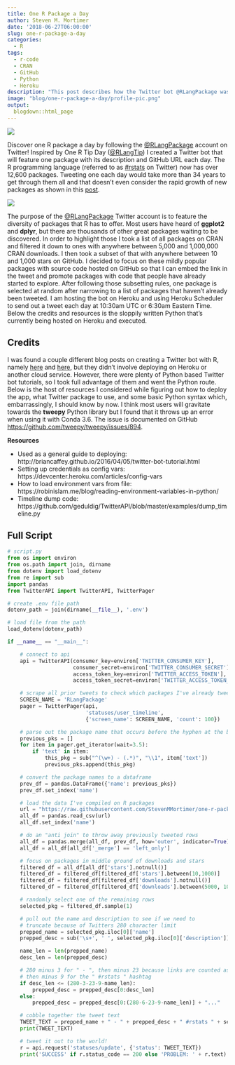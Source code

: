 ```yaml
---
title: One R Package a Day
author: Steven M. Mortimer
date: '2018-06-27T06:00:00'
slug: one-r-package-a-day
categories:
  - R
tags:
  - r-code
  - CRAN
  - GitHub
  - Python
  - Heroku
description: "This post describes how the Twitter bot @RLangPackage was created."
image: "blog/one-r-package-a-day/profile-pic.png"
output:
  blogdown::html_page
---
```


![](/blog/one-r-package-a-day/profile-pic.png)

Discover one R package a day by following the 
<a target="_blank" href="https://twitter.com/RLangPackage">@RLangPackage</a> account 
on Twitter! Inspired by One R Tip Day 
(<a target="_blank" href="https://twitter.com/RLangTip">@RLangTip</a>) I created 
a Twitter bot that will feature one package with its description and GitHub URL 
each day. The R programming language (referred to as 
<a target="_blank" href="https://twitter.com/hashtag/rstats">#rstats</a> on 
Twitter) now has over 12,600 packages. Tweeting one each day would take more 
than 34 years to get through them all and that doesn't even consider the rapid 
growth of new packages as shown in this 
<a target="_blank" href="ttp://blog.revolutionanalytics.com/2017/01/cran-10000.html">post</a>.

![](/blog/one-r-package-a-day/r-package-growth.png)

The purpose of the <a target="_blank" href="https://twitter.com/RLangPackage">@RLangPackage</a> 
Twitter account is to feature the diversity of packages that R has to offer. Most 
users have heard of **ggplot2** and **dplyr**, but there are thousands of other great 
packages waiting to be discovered. In order to highlight those I took a list of all 
packages on CRAN and filtered it down to ones with anywhere between 5,000 and 
1,000,000 CRAN downloads. I then took a subset of that with anywhere between 10 
and 1,000 stars on GitHub. I decided to focus on these mildly popular packages with 
source code hosted on GitHub so that I can embed the link in the tweet and promote packages with 
code that people have already started to explore. After following those subsetting rules, 
one package is selected at random after narrowing to a list of packages that haven't 
already been tweeted. I am hosting the bot on Heroku and using Heroku Scheduler to 
send out a tweet each day at 10:30am UTC or 6:30am Eastern Time. Below the credits 
and resources is the sloppily written Python that's currently being hosted on 
Heroku and executed.

## Credits

I was found a couple different blog posts on creating a Twitter bot with R, namely 
<a target="_blank" href="https://medium.com/@randerson112358/create-a-twitter-bot-using-r-5a94f1b1b886">here</a> and 
<a target="_blank" href="https://rstudio-pubs-static.s3.amazonaws.com/54352_3afcd597884a4192b3361513f2d32699.html">here</a>, 
but they didn't involve deploying on Heroku or another cloud service. However, there were 
plenty of Python based Twitter bot tutorials, so I took full advantage of them and went the Python route. 
Below is the host of resources I considered while figuring out how to deploy the app, what Twitter 
package to use, and some basic Python syntax which, embarrassingly, I should know by now. 
I think most users will gravitate towards the **tweepy** Python library but I found that 
it throws up an error when using it with Conda 3.6. The issue is documented on GitHub 
<a target="_blank" href="https://github.com/tweepy/tweepy/issues/894">https://github.com/tweepy/tweepy/issues/894</a>.

**Resources**

 - Used as a general guide to deploying: http://briancaffey.github.io/2016/04/05/twitter-bot-tutorial.html
 - Setting up credentials as config vars: https://devcenter.heroku.com/articles/config-vars
 - How to load environment vars from file: https://robinislam.me/blog/reading-environment-variables-in-python/
 - Timeline dump code: https://github.com/geduldig/TwitterAPI/blob/master/examples/dump_timeline.py

## Full Script

```python
# script.py
from os import environ
from os.path import join, dirname
from dotenv import load_dotenv
from re import sub
import pandas
from TwitterAPI import TwitterAPI, TwitterPager

# create .env file path
dotenv_path = join(dirname(__file__), '.env')

# load file from the path
load_dotenv(dotenv_path)

if __name__ == "__main__":

    # connect to api
    api = TwitterAPI(consumer_key=environ['TWITTER_CONSUMER_KEY'],
                     consumer_secret=environ['TWITTER_CONSUMER_SECRET'],
                     access_token_key=environ['TWITTER_ACCESS_TOKEN'],
                     access_token_secret=environ['TWITTER_ACCESS_TOKEN_SECRET'])

    # scrape all prior tweets to check which packages I've already tweeted about
    SCREEN_NAME = 'RLangPackage'
    pager = TwitterPager(api,
                         'statuses/user_timeline',
                         {'screen_name': SCREEN_NAME, 'count': 100})

    # parse out the package name that occurs before the hyphen at the beginning
    previous_pks = []
    for item in pager.get_iterator(wait=3.5):
        if 'text' in item:
            this_pkg = sub("^(\w+) - (.*)", "\\1", item['text'])
            previous_pks.append(this_pkg)

    # convert the package names to a dataframe
    prev_df = pandas.DataFrame({'name': previous_pks})
    prev_df.set_index('name')

    # load the data I've compiled on R packages
    url = "https://raw.githubusercontent.com/StevenMMortimer/one-r-package-a-day/master/r-package-star-download-data.csv"
    all_df = pandas.read_csv(url)
    all_df.set_index('name')

    # do an "anti join" to throw away previously tweeted rows
    all_df = pandas.merge(all_df, prev_df, how='outer', indicator=True)
    all_df = all_df[all_df['_merge'] == 'left_only']

    # focus on packages in middle ground of downloads and stars
    filtered_df = all_df[all_df['stars'].notnull()]
    filtered_df = filtered_df[filtered_df['stars'].between(10,1000)]
    filtered_df = filtered_df[filtered_df['downloads'].notnull()]
    filtered_df = filtered_df[filtered_df['downloads'].between(5000, 1000000)]

    # randomly select one of the remaining rows
    selected_pkg = filtered_df.sample(1)

    # pull out the name and description to see if we need to 
    # truncate because of Twitters 280 character limit
    prepped_name = selected_pkg.iloc[0]['name']
    prepped_desc = sub('\s+', ' ', selected_pkg.iloc[0]['description'])

    name_len = len(prepped_name)
    desc_len = len(prepped_desc)

    # 280 minus 3 for " - ", then minus 23 because links are counted as such,
    # then minus 9 for the " #rstats " hashtag
    if desc_len <= (280-3-23-9-name_len):
        prepped_desc = prepped_desc[0:desc_len]
    else:
        prepped_desc = prepped_desc[0:(280-6-23-9-name_len)] + "..."

    # cobble together the tweet text
    TWEET_TEXT = prepped_name + " - " + prepped_desc + " #rstats " + selected_pkg.iloc[0]['github_url']
    print(TWEET_TEXT)

    # tweet it out to the world!
    r = api.request('statuses/update', {'status': TWEET_TEXT})
    print('SUCCESS' if r.status_code == 200 else 'PROBLEM: ' + r.text)
```

